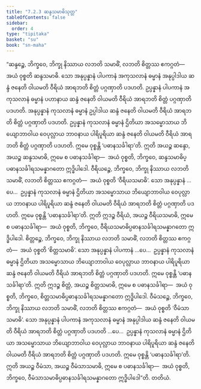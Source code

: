 ```yaml
---
title: "7.2.3 ဆန္ဒသမာဓိသုတ္တ"
tableOfContents: false
sidebar:
  order: 4
type: "tipitaka"
basket: "su"
book: "sn-maha"
---
```



<DynamicBreadcrumb />

<Division number="825" book="sn-maha">

<Paragraph number="1403" book="sn-maha">
“ဆန္ဒဉ္စေ, ဘိက္ခဝေ, ဘိက္ခု နိဿာယ လဘတိ သမာဓိံ, လဘတိ စိတ္တဿ ဧကဂ္ဂတံ—  အယံ ဝုစ္စတိ ဆန္ဒသမာဓိ. သော အနုပ္ပန္နာနံ ပါပကာနံ အကုသလာနံ ဓမ္မာနံ အနုပ္ပါဒါယ ဆန္ဒံ ဇနေတိ ဝါယမတိ ဝီရိယံ အာရဘတိ စိတ္တံ ပဂ္ဂဏှာတိ ပဒဟတိ. ဥပ္ပန္နာနံ ပါပကာနံ အကုသလာနံ ဓမ္မာနံ ပဟာနာယ ဆန္ဒံ ဇနေတိ ဝါယမတိ ဝီရိယံ အာရဘတိ စိတ္တံ ပဂ္ဂဏှာတိ ပဒဟတိ. အနုပ္ပန္နာနံ ကုသလာနံ ဓမ္မာနံ ဥပ္ပါဒါယ ဆန္ဒံ ဇနေတိ ဝါယမတိ ဝီရိယံ အာရဘတိ စိတ္တံ ပဂ္ဂဏှာတိ ပဒဟတိ. ဥပ္ပန္နာနံ ကုသလာနံ ဓမ္မာနံ ဌိတိယာ အသမ္မောသာယ ဘိယျောဘာဝါယ ဝေပုလ္လာယ ဘာဝနာယ ပါရိပူရိယာ ဆန္ဒံ ဇနေတိ ဝါယမတိ ဝီရိယံ အာရဘတိ စိတ္တံ ပဂ္ဂဏှာတိ ပဒဟတိ. ဣမေ ဝုစ္စန္တိ ‘ပဓာနသင်္ခါရာ’တိ. ဣတိ အယဉ္စ ဆန္ဒော, အယဉ္စ ဆန္ဒသမာဓိ, ဣမေ စ ပဓာနသင်္ခါရာ—  အယံ ဝုစ္စတိ, ဘိက္ခဝေ, ဆန္ဒသမာဓိပ္ပဓာနသင်္ခါရသမန္နာဂတော ဣဒ္ဓိပါဒေါ.
</Paragraph>

<Paragraph number="1404" book="sn-maha">
ဝီရိယဉ္စေ, ဘိက္ခဝေ, ဘိက္ခု နိဿာယ လဘတိ သမာဓိံ, လဘတိ စိတ္တဿ ဧကဂ္ဂတံ—  အယံ ဝုစ္စတိ ‘ဝီရိယသမာဓိ’. သော အနုပ္ပန္နာနံ …ပေ…  ဥပ္ပန္နာနံ ကုသလာနံ ဓမ္မာနံ ဌိတိယာ အသမ္မောသာယ ဘိယျောဘာဝါယ ဝေပုလ္လာယ ဘာဝနာယ ပါရိပူရိယာ ဆန္ဒံ ဇနေတိ ဝါယမတိ ဝီရိယံ အာရဘတိ စိတ္တံ ပဂ္ဂဏှာတိ ပဒဟတိ. ဣမေ ဝုစ္စန္တိ ‘ပဓာနသင်္ခါရာ’တိ. ဣတိ ဣဒဉ္စ ဝီရိယံ, အယဉ္စ ဝီရိယသမာဓိ, ဣမေ စ ပဓာနသင်္ခါရာ—  အယံ ဝုစ္စတိ, ဘိက္ခဝေ, ဝီရိယသမာဓိပ္ပဓာနသင်္ခါရသမန္နာဂတော ဣဒ္ဓိပါဒေါ.
</Paragraph>

<Paragraph number="1405" book="sn-maha">
စိတ္တဉ္စေ, ဘိက္ခဝေ, ဘိက္ခု နိဿာယ လဘတိ သမာဓိံ, လဘတိ စိတ္တဿ ဧကဂ္ဂတံ—  အယံ ဝုစ္စတိ ‘စိတ္တသမာဓိ’. သော အနုပ္ပန္နာနံ ပါပကာနံ …ပေ…  ဥပ္ပန္နာနံ ကုသလာနံ ဓမ္မာနံ ဌိတိယာ အသမ္မောသာယ ဘိယျောဘာဝါယ ဝေပုလ္လာယ ဘာဝနာယ ပါရိပူရိယာ ဆန္ဒံ ဇနေတိ ဝါယမတိ ဝီရိယံ အာရဘတိ စိတ္တံ ပဂ္ဂဏှာတိ ပဒဟတိ. ဣမေ ဝုစ္စန္တိ ‘ပဓာနသင်္ခါရာ’တိ. ဣတိ ဣဒဉ္စ စိတ္တံ, အယဉ္စ စိတ္တသမာဓိ, ဣမေ စ ပဓာနသင်္ခါရာ—  အယံ ဝုစ္စတိ, ဘိက္ခဝေ, စိတ္တသမာဓိပ္ပဓာနသင်္ခါရသမန္နာဂတော ဣဒ္ဓိပါဒေါ.
</Paragraph>

<Paragraph number="1406" book="sn-maha">
ဝီမံသဉ္စေ, ဘိက္ခဝေ, ဘိက္ခု နိဿာယ လဘတိ သမာဓိံ, လဘတိ စိတ္တဿ ဧကဂ္ဂတံ—  အယံ ဝုစ္စတိ ‘ဝီမံသာသမာဓိ’. သော အနုပ္ပန္နာနံ ပါပကာနံ အကုသလာနံ ဓမ္မာနံ အနုပ္ပါဒါယ ဆန္ဒံ ဇနေတိ ဝါယမတိ ဝီရိယံ အာရဘတိ စိတ္တံ ပဂ္ဂဏှာတိ ပဒဟတိ …ပေ…  ဥပ္ပန္နာနံ ကုသလာနံ ဓမ္မာနံ ဌိတိယာ အသမ္မောသာယ ဘိယျောဘာဝါယ ဝေပုလ္လာယ ဘာဝနာယ ပါရိပူရိယာ ဆန္ဒံ ဇနေတိ ဝါယမတိ ဝီရိယံ အာရဘတိ စိတ္တံ ပဂ္ဂဏှာတိ ပဒဟတိ. ဣမေ ဝုစ္စန္တိ ‘ပဓာနသင်္ခါရာ’တိ. ဣတိ အယဉ္စ ဝီမံသာ, အယဉ္စ ဝီမံသာသမာဓိ, ဣမေ စ ပဓာနသင်္ခါရာ—  အယံ ဝုစ္စတိ, ဘိက္ခဝေ, ဝီမံသာသမာဓိပ္ပဓာနသင်္ခါရသမန္နာဂတော ဣဒ္ဓိပါဒေါ”တိ.

</Paragraph>
</Division>

<Paragraph number="1407" type="center" book="sn-maha">
တတိယံ.
</Paragraph>